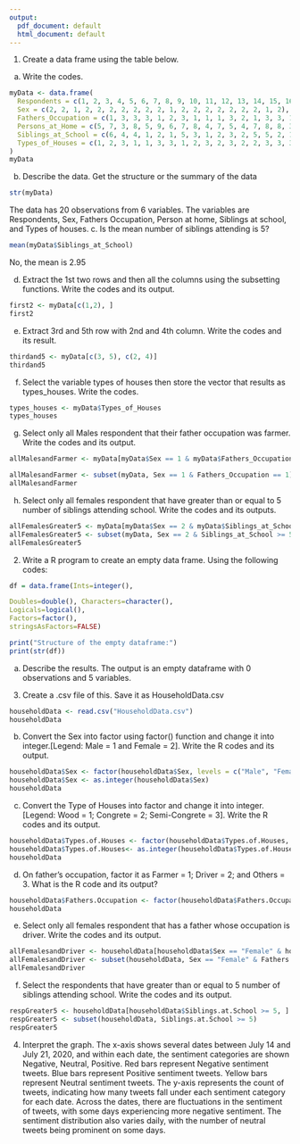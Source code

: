 ```yaml
---
output:
  pdf_document: default
  html_document: default
---
```

1. Create a data frame using the table below.

a. Write the codes.
```r
myData <- data.frame(
  Respondents = c(1, 2, 3, 4, 5, 6, 7, 8, 9, 10, 11, 12, 13, 14, 15, 16, 17, 18, 19, 20),
  Sex = c(2, 2, 1, 2, 2, 2, 2, 2, 2, 2, 1, 2, 2, 2, 2, 2, 2, 2, 1, 2),
  Fathers_Occupation = c(1, 3, 3, 3, 1, 2, 3, 1, 1, 1, 3, 2, 1, 3, 3, 1, 3, 1, 2, 1),
  Persons_at_Home = c(5, 7, 3, 8, 5, 9, 6, 7, 8, 4, 7, 5, 4, 7, 8, 8, 3, 11, 7, 6),
  Siblings_at_School = c(6, 4, 4, 1, 2, 1, 5, 3, 1, 2, 3, 2, 5, 5, 2, 1, 2, 5, 3, 2),
  Types_of_Houses = c(1, 2, 3, 1, 1, 3, 3, 1, 2, 3, 2, 3, 2, 2, 3, 3, 3, 3, 3, 2)
)
myData
```
b. Describe the data. Get the structure or the summary of the data
```r
str(myData)
```
The data has 20 observations from 6 variables. The variables are Respondents, Sex, Fathers Occupation, Person at home, Siblings at school, and Types of houses.
c. Is the mean number of siblings attending is 5?
```r
mean(myData$Siblings_at_School)
```
No, the mean is 2.95

d. Extract the 1st two rows and then all the columns using the subsetting functions. Write the codes and its output.
```r
first2 <- myData[c(1,2), ]
first2
```
e. Extract 3rd and 5th row with 2nd and 4th column. Write the codes and its result.
```r
thirdand5 <- myData[c(3, 5), c(2, 4)]
thirdand5
```
f. Select the variable types of houses then store the vector that results as types_houses. Write the codes.
```r
types_houses <- myData$Types_of_Houses
types_houses
```
g. Select only all Males respondent that their father occupation was farmer. Write the codes and its output.
```r
allMalesandFarmer <- myData[myData$Sex == 1 & myData$Fathers_Occupation == 1, ]

allMalesandFarmer <- subset(myData, Sex == 1 & Fathers_Occupation == 1)
allMalesandFarmer
```
h. Select only all females respondent that have greater than or equal to 5 number of siblings attending school. Write the codes and its outputs.
```r
allFemalesGreater5 <- myData[myData$Sex == 2 & myData$Siblings_at_School >= 5, ]
allFemalesGreater5 <- subset(myData, Sex == 2 & Siblings_at_School >= 5)
allFemalesGreater5
```
2. Write a R program to create an empty data frame. Using the following codes:
```r
df = data.frame(Ints=integer(),

Doubles=double(), Characters=character(),
Logicals=logical(),
Factors=factor(),
stringsAsFactors=FALSE)

print("Structure of the empty dataframe:")
print(str(df))
```
a. Describe the results.
The output is an empty dataframe with 0 observations and 5 variables.

3. Create a .csv file of this. Save it as HouseholdData.csv
```r
householdData <- read.csv("HouseholdData.csv")
householdData

```
b. Convert the Sex into factor using factor() function and change it into integer.[Legend: Male = 1 and Female = 2]. Write the R codes and its output.
```r
householdData$Sex <- factor(householdData$Sex, levels = c("Male", "Female"), labels = c(1, 2))
householdData$Sex <- as.integer(householdData$Sex)
householdData
```
c. Convert the Type of Houses into factor and change it into integer. [Legend: Wood = 1; Congrete = 2; Semi-Congrete = 3]. Write the R codes and its output.
```r
householdData$Types.of.Houses <- factor(householdData$Types.of.Houses, levels =c("Wood", "Concrete", "Semi-Concrete"), labels = c(1, 2, 3))
householdData$Types.of.Houses<- as.integer(householdData$Types.of.Houses)
householdData
```
d. On father’s occupation, factor it as Farmer = 1; Driver = 2; and Others = 3. What is the R code and its output?
```r
householdData$Fathers.Occupation <- factor(householdData$Fathers.Occupation, levels =c(1, 2, 3), labels = c("Farmer", "Driver", "Others"))
householdData
```
e. Select only all females respondent that has a father whose occupation is driver. Write the codes and its output.
```r
allFemalesandDriver <- householdData[householdData$Sex == "Female" & householdData$Fathers.Occupation == 2, ]
allFemalesandDriver <- subset(householdData, Sex == "Female" & Fathers.Occupation == 2)
allFemalesandDriver
```
f. Select the respondents that have greater than or equal to 5 number of siblings attending school. Write the codes and its output.
```r
respGreater5 <- householdData[householdData$Siblings.at.School >= 5, ]
respGreater5 <- subset(householdData, Siblings.at.School >= 5)
respGreater5
```
4. Interpret the graph.
The x-axis shows several dates between July 14 and July 21, 2020, and within each date, the sentiment categories are shown Negative, Neutral, Positive. Red bars represent Negative sentiment tweets. Blue bars represent Positive sentiment tweets. Yellow bars represent Neutral sentiment tweets. The y-axis represents the count of tweets, indicating how many tweets fall under each sentiment category for each date.
Across the dates, there are fluctuations in the sentiment of tweets, with some days experiencing more negative sentiment. The sentiment distribution also varies daily, with the number of neutral tweets being prominent on some days.







